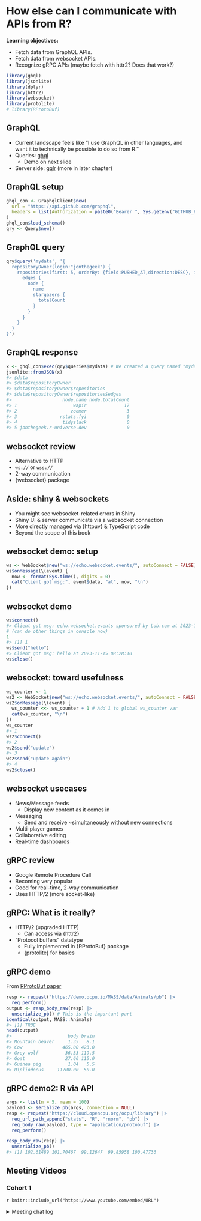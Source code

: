 # How else can I communicate with APIs from R?

**Learning objectives:**

-   Fetch data from GraphQL APIs.
-   Fetch data from websocket APIs.
-   Recognize gRPC APIs (maybe fetch with httr2? Does that work?)

```r
library(ghql)
library(jsonlite)
library(dplyr)
library(httr2)
library(websocket)
library(protolite)
# library(RProtoBuf)
```

## GraphQL {-}

-   Current landscape feels like "I use GraphQL in other languages, and want it to technically be possible to do so from R."
-   Queries: [ghql](https://docs.ropensci.org/ghql/index.html)
    -   Demo on next slide
-   Server side: [gqlr](http://schloerke.com/gqlr/index.html) (more in later chapter)

## GraphQL setup {-}

```r
ghql_con <- GraphqlClient$new(
  url = "https://api.github.com/graphql",
  headers = list(Authorization = paste0("Bearer ", Sys.getenv("GITHUB_PAT")))
)
ghql_con$load_schema()
qry <- Query$new()
```

## GraphQL query {-}

```r
qry$query('mydata', '{
  repositoryOwner(login:"jonthegeek") {
    repositories(first: 5, orderBy: {field:PUSHED_AT,direction:DESC}, isFork:false) {
      edges {
        node {
          name
          stargazers {
            totalCount
          }
        }
      }
    }
  }
}')
```

## GraphQL response {-}

```r
x <- ghql_con$exec(qry$queries$mydata) # We created a query named "mydata"
jsonlite::fromJSON(x)
#> $data
#> $data$repositoryOwner
#> $data$repositoryOwner$repositories
#> $data$repositoryOwner$repositories$edges
#>                   node.name node.totalCount
#> 1                     wapir              17
#> 2                    zoomer               3
#> 3                rstats.fyi               0
#> 4                 tidyslack               0
#> 5 jonthegeek.r-universe.dev               0
```

## websocket review {-}

-   Alternative to HTTP
-   `ws://` or `wss://`
-   2-way communication
-   {websocket} package

## Aside: shiny & websockets {-}

-   You might see websocket-related errors in Shiny
-   Shiny UI & server communicate via a websocket connection
-   More directly managed via {httpuv} & TypeScript code
-   Beyond the scope of this book

## websocket demo: setup {-}

```r
ws <- WebSocket$new("ws://echo.websocket.events/", autoConnect = FALSE)
ws$onMessage(\(event) {
  now <- format(Sys.time(), digits = 0)
  cat("Client got msg:", event$data, "at", now, "\n")
})
```

## websocket demo {-}

```r
ws$connect()
#> Client got msg: echo.websocket.events sponsored by Lob.com at 2023-11-15 2023-11-15 08:28:04
# (can do other things in console now)
1
#> [1] 1
ws$send("hello")
#> Client got msg: hello at 2023-11-15 08:28:10
ws$close()
```

## websocket: toward usefulness {-}

```r
ws_counter <- 1
ws2 <- WebSocket$new("ws://echo.websocket.events/", autoConnect = FALSE)
ws2$onMessage(\(event) {
  ws_counter <<- ws_counter + 1 # Add 1 to global ws_counter var 
  cat(ws_counter, "\n")
})
ws_counter
#> 1
ws2$connect()
#> 2
ws2$send("update")
#> 3
ws2$send("update again")
#> 4
ws2$close()
```

## websocket usecases {-}

-   News/Message feeds
    -   Display new content as it comes in
-   Messaging
    -   Send and receive ~simultaneously without new connections
-   Multi-player games
-   Collaborative editing
-   Real-time dashboards

## gRPC review {-}

-   Google Remote Procedure Call
-   Becoming very popular
-   Good for real-time, 2-way communication
-   Uses HTTP/2 (more socket-like)

## gRPC: What is it really? {-}

-   HTTP/2 (upgraded HTTP)
    -   Can access via {httr2}
-   "Protocol buffers" datatype
    -   Fully implemented in {RProtoBuf} package
    -   {protolite} for basics

## gRPC demo {-}

From [RProtoBuf paper](https://www.jstatsoft.org/article/view/v071i02)

```r
resp <- request("https://demo.ocpu.io/MASS/data/Animals/pb") |> 
  req_perform()
output <- resp_body_raw(resp) |> 
  unserialize_pb() # This is the important part
identical(output, MASS::Animals)
#> [1] TRUE
head(output)
#>                     body brain
#> Mountain beaver     1.35   8.1
#> Cow               465.00 423.0
#> Grey wolf          36.33 119.5
#> Goat               27.66 115.0
#> Guinea pig          1.04   5.5
#> Dipliodocus     11700.00  50.0
```

## gRPC demo2: R via API {-}

```r
args <- list(n = 5, mean = 100)
payload <- serialize_pb(args, connection = NULL)
resp <- request("https://cloud.opencpu.org/ocpu/library") |> 
  req_url_path_append("stats", "R", "rnorm", "pb") |> 
  req_body_raw(payload, type = "application/protobuf") |>
  req_perform()

resp_body_raw(resp) |> 
  unserialize_pb()
#> [1] 102.61489 101.70467  99.12647  99.85958 100.47736
```

## Meeting Videos {-}

### Cohort 1 {-}

`r knitr::include_url("https://www.youtube.com/embed/URL")`

<details>
<summary> Meeting chat log </summary>

```
LOG
```
</details>
